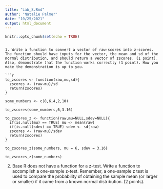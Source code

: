 ```yaml
---
title: "Lab_8.Rmd"
author: "Natalie Palmer"
date: "10/25/2021"
output: html_document
---
```


```r
knitr::opts_chunk$set(echo = TRUE)
```

```

1. Write a function to convert a vector of raw-scores into z-scores. The function should have inputs for the vector, the mean and sd of the normal distribution, and should return a vector of zscores. (1 point). Also, demonstrate that the function works correctly (1 point). How you make the demonstration is up to you.

```r
to_zscores <- function(raw,mu,sd){
  zscores <- (raw-mu)/sd
  return(zscores)
}

some_numbers <- c(8,6,4,2,10)

to_zscores(some_numbers,6,3.16)

to_zscores_z <- function(raw,mu=NULL,sdev=NULL){
  if(is.null(mu) == TRUE) mu <- mean(raw)
  if(is.null(sdev) == TRUE) sdev <- sd(raw)
  zscores <- (raw-mu)/sdev
  return(zscores)
}

to_zscores_z(some_numbers, mu = 6, sdev = 3.16)

to_zscores_z(some_numbers)
```

2. Base R does not have a function for a z-test. Write a function to accomplish a one-sample z-test. Remember, a one-sample z test is used to compare the probability of obtaining the sample mean (or larger or smaller) if it came from a known normal distribution. (2 points).

```r

```

